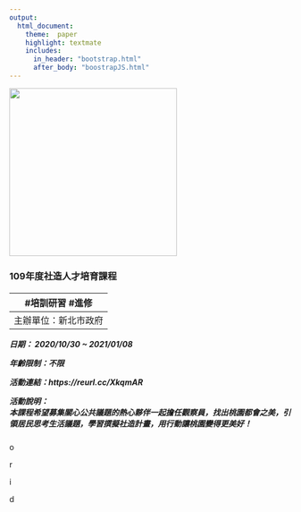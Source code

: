```yaml
---
output:
  html_document:
    theme:  paper
    highlight: textmate
    includes:
      in_header: "bootstrap.html"
      after_body: "boostrapJS.html"
---
```


<div class="divborder">
<div class="divborder2">

<div id="info_act" class="container">
<div class="childB">
<img src="img/p1.png" style="width: 300px"> </img>
</div>
<div class="childB">
<h3 id="title_act"> 109年度社造人才培育課程</h1>
<h5 id="subtag_act"> #培訓研習 #進修 </h5>
---
主辦單位：新北市政府

日期： 2020/10/30 ~ 2021/01/08

年齡限制：不限

活動連結：https://reurl.cc/XkqmAR

活動說明：<br>
本課程希望募集關心公共議題的熱心夥伴一起擔任觀察員，找出桃園都會之美，引領居民思考生活議題，學習撰擬社造計畫，用行動讓桃園變得更美好！
</div>

</div>

<div id="orid">
<div class="container">
<div id="o" class="orid">
o
</div>
<div id="r" class="orid">
r
</div>
<div id="i" class="orid">
i
</div>
<div id="d" class="orid">
d
</div>
<div>
</div>

</div>
</div>
